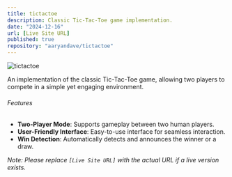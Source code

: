 ```yaml
---
title: tictactoe
description: Classic Tic-Tac-Toe game implementation.
date: "2024-12-16"
url: [Live Site URL]
published: true
repository: "aaryandave/tictactoe"
---
```


![tictactoe](https://via.placeholder.com/150)

An implementation of the classic Tic-Tac-Toe game, allowing two players to compete in a simple yet engaging environment.

###### Features

- **Two-Player Mode**: Supports gameplay between two human players.
- **User-Friendly Interface**: Easy-to-use interface for seamless interaction.
- **Win Detection**: Automatically detects and announces the winner or a draw.

*Note: Please replace `[Live Site URL]` with the actual URL if a live version exists.*